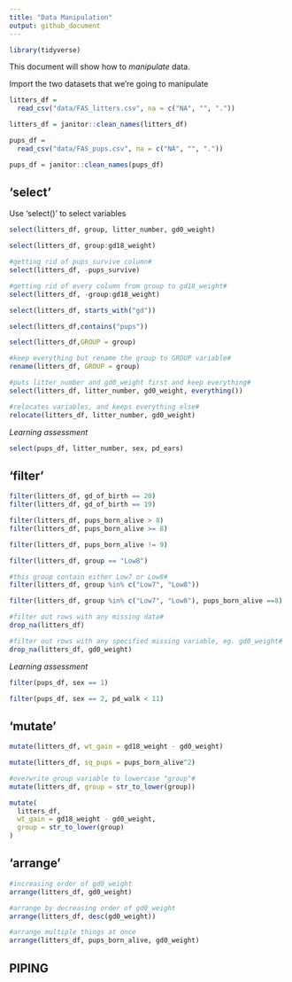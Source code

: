 ```yaml
---
title: "Data Manipulation"
output: github_document
---
```


```r
library(tidyverse)
```

This document will show how to *manipulate* data.

Import the two datasets that we're going to manipulate

```r
litters_df = 
  read_csv("data/FAS_litters.csv", na = c("NA", "", "."))

litters_df = janitor::clean_names(litters_df)

pups_df = 
  read_csv("data/FAS_pups.csv", na = c("NA", "", "."))

pups_df = janitor::clean_names(pups_df)
```

## 'select'

Use 'select()' to select variables

```r
select(litters_df, group, litter_number, gd0_weight)
```

```r
select(litters_df, group:gd18_weight)
```


```r
#getting rid of pups_survive column#
select(litters_df, -pups_survive)
```

```r
#getting rid of every column from group to gd18_weight#
select(litters_df, -group:gd18_weight)
```

```r
select(litters_df, starts_with("gd"))

select(litters_df,contains("pups"))
```

```r
select(litters_df,GROUP = group)

#keep everything but rename the group to GROUP variable#
rename(litters_df, GROUP = group)

#puts litter_number and gd0_weight first and keep everything#
select(litters_df, litter_number, gd0_weight, everything())

#relocates variables, and keeps everything else#
relocate(litters_df, litter_number, gd0_weight)
```

*Learning assessment*
```r
select(pups_df, litter_number, sex, pd_ears)
```



## 'filter'

```r
filter(litters_df, gd_of_birth == 20)
filter(litters_df, gd_of_birth == 19)
```

```r
filter(litters_df, pups_born_alive > 8)
filter(litters_df, pups_born_alive >= 8)
```

```r
filter(litters_df, pups_born_alive != 9)
```

```r
filter(litters_df, group == "Low8")

#this group contain either Low7 or Low8#
filter(litters_df, group %in% c("Low7", "Low8"))
```

```r
filter(litters_df, group %in% c("Low7", "Low8"), pups_born_alive ==8)
```

```r
#filter out rows with any missing data#
drop_na(litters_df)

#filter out rows with any specified missing variable, eg. gd0_weight#
drop_na(litters_df, gd0_weight)
```

*Learning assessment*
```r
filter(pups_df, sex == 1)

filter(pups_df, sex == 2, pd_walk < 11)
```



## 'mutate'

```r
mutate(litters_df, wt_gain = gd18_weight - gd0_weight)

mutate(litters_df, sq_pups = pups_born_alive^2)

#overwrite group variable to lowercase "group"#
mutate(litters_df, group = str_to_lower(group))

mutate(
  litters_df,
  wt_gain = gd18_weight - gd0_weight,
  group = str_to_lower(group)
)
```

## 'arrange'

```r
#increasing order of gd0_weight
arrange(litters_df, gd0_weight)

#arrange by decreasing order of gd0_weight
arrange(litters_df, desc(gd0_weight))

#arrange multiple things at once
arrange(litters_df, pups_born_alive, gd0_weight)
```



## PIPING
